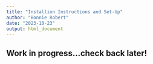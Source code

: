 ```yaml
---
title: "Installion Instructions and Set-Up"
author: "Bonnie Robert"
date: "2023-10-23"
output: html_document
---
```


## Work in progress...check back later!